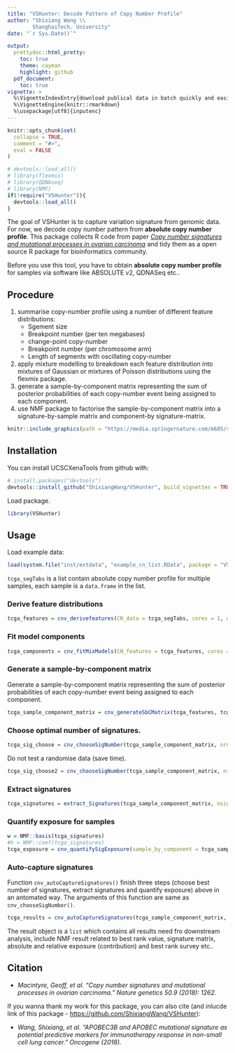 ```yaml
---
title: "VSHunter: Decode Pattern of Copy Number Profile"
author: "Shixiang Wang \\
        ShanghaiTech. University"
date: "`r Sys.Date()`"

output:
  prettydoc::html_pretty:
    toc: true
    theme: cayman
    highlight: github
  pdf_document:
    toc: true
vignette: >
  %\VignetteIndexEntry{download publical data in batch quickly and easily}
  %\VignetteEngine{knitr::rmarkdown}
  %\usepackage[utf8]{inputenc}
---
```


```r
knitr::opts_chunk$set(
  collapse = TRUE,
  comment = "#>",
  eval = FALSE
)
```

```r
# devtools::load_all()
# library(flexmix)
# library(QDNAseq)
# library(NMF)
if(!require("VSHunter")){
  devtools::load_all()
}
```

The goal of VSHunter is to capture variation signature from genomic data. For now, we decode copy number pattern from **absolute copy number profile**. This package collects R code from paper _[Copy number signatures and mutational processes in ovarian carcinoma](https://www.nature.com/articles/s41588-018-0179-8)_ and tidy them as a open source R package for bioinformatics community.

Before you use this tool, you have to obtain **absolute copy number profile** for samples via software like ABSOLUTE v2, QDNASeq etc..

## Procedure

1. summarise copy-number profile using a number of different feature distributions:
    * Sgement size
    * Breakpoint number (per ten megabases)
    * change-point copy-number
    * Breakpoint number (per chromosome arm)
    * Length of segments with oscillating copy-number
2. apply mixture modelling to breakdown each feature distribution into mixtures of Gaussian or mixtures of Poisson distributions using the flexmix package.
3. generate a sample-by-component matrix representing the sum of posterior probabilities of each copy-number event being assigned to each component.
4. use NMF package to factorise the sample-by-component matrix into a signature-by-sample matrix and component-by signature-matrix.

```r
knitr::include_graphics(path = "https://media.springernature.com/m685/springer-static/image/art%3A10.1038%2Fs41588-018-0179-8/MediaObjects/41588_2018_179_Fig1_HTML.png")
```



## Installation

You can install UCSCXenaTools from github with:

```r
# install.packages("devtools")
devtools::install_github("ShixiangWang/VSHunter", build_vignettes = TRUE)
```

Load package.

```r
library(VSHunter)
```


## Usage

Load example data:

```r
load(system.file("inst/extdata", "example_cn_list.RData", package = "VSHunter"))
```

`tcga_segTabs` is a list contain absolute copy number profile for multiple samples, each sample is a `data.frame` in the list.

### Derive feature distributions

```r
tcga_features = cnv_derivefeatures(CN_data = tcga_segTabs, cores = 1, genome_build = "hg19")
```

### Fit model components

```r
tcga_components = cnv_fitMixModels(CN_features = tcga_features, cores = 4)
```


### Generate a sample-by-component matrix

Generate a sample-by-component matrix representing the sum of posterior probabilities of each copy-number event being assigned to each component.

```r
tcga_sample_component_matrix = cnv_generateSbCMatrix(tcga_features, tcga_components, cores = 4)
```


### Choose optimal number of signatures.

```r
tcga_sig_choose = cnv_chooseSigNumber(tcga_sample_component_matrix, nrun = 10, cores = 4)
```


Do not test a randomise data (save time).

```r
tcga_sig_choose2 = cnv_chooseSigNumber(tcga_sample_component_matrix, nrun = 10, cores = 4, testRandom = FALSE)
```


### Extract signatures

```r
tcga_signatures = extract_Signatures(tcga_sample_component_matrix, nsig = 3, cores = 4)
```

### Quantify exposure for samples

```r
w = NMF::basis(tcga_signatures)
#h = NMF::coef(tcga_signatures)
tcga_exposure = cnv_quantifySigExposure(sample_by_component = tcga_sample_component_matrix, component_by_signature = w)
```

### Auto-capture signatures

Function `cnv_autoCaptureSignatures()` finish three steps (choose best number of signatures, extract signatures and quantify exposure) above in an  antomated way. The arguments of this function are same as `cnv_chooseSigNumber()`.

```r
tcga_results = cnv_autoCaptureSignatures(tcga_sample_component_matrix, nrun=10, cores = 4)
```

The result object is a `list` which contains all results need fro downstream analysis, include NMF result related to best rank value, signature matrix, absolute and relative exposure (contribution) and best rank survey etc..

 
## Citation

* _Macintyre, Geoff, et al. "Copy number signatures and mutational processes in ovarian carcinoma." Nature genetics 50.9 (2018): 1262._

If you wanna thank my work for this package, you can also cite (and inlucde link of this package - <https://github.com/ShixiangWang/VSHunter>):

* _Wang, Shixiang, et al. "APOBEC3B and APOBEC mutational signature as potential predictive markers for immunotherapy response in non-small cell lung cancer." Oncogene (2018)._
